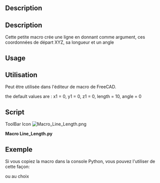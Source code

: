 <languages/>

{{Macro/fr
|Name=Macro Line_Length
|Icon=Macro_Line_Length.png
|Description=Crée une ligne (en ligne de commande) en donnant les coordonnées XYZ, la longueur, et un angle.La nouvelle ligne est créée dans les coordonnées réelles de l'objet et non dans celles du corps.<br/>
{{ColoredText|(Ligne de commande, collez cette macro complète dans la console Python)}}.
|Author=mario52
|Version=02.00
|Date=2014-08-08
|FCVersion=Toutes
|Download=[https://wiki.freecad.org/images/b/bd/Macro_Line_Length.png Icône de la barre d'outils]
}}

<div lang="en" dir="ltr" class="mw-content-ltr">
==Description==
</div>

<div class="mw-translate-fuzzy">
==Description==
Cette petite macro crée une ligne en donnant comme argument, ces coordonnées de départ XYZ, sa longueur et un angle
</div>

<div lang="en" dir="ltr" class="mw-content-ltr">
==Usage==
</div>

<div class="mw-translate-fuzzy">
==Utilisation==
Peut être utilisée dans l'éditeur de macro de FreeCAD.
</div>

the default values are : x1 = 0, y1 = 0, z1 = 0, length = 10, angle = 0

==Script==

<div lang="en" dir="ltr" class="mw-content-ltr">
ToolBar Icon [[Image:Macro_Line_Length.png]]
</div>

'''Macro Line_Length.py'''

{{MacroCode|code=
# -*- coding: utf-8 -*-
# créer une ligne avec une coordonnée une longueur et un angle sur le plan X Y
# create line with coordinate length and angle to plane X Y
import FreeCAD, FreeCADGui, Draft
from math import cos, sin, radians
#from FreeCAD import Base
 
def line_length(x1 = 0.0, y1 = 0.0, z1 = 0.0, length = 10.0, angle = 0.0):
    x2 = x1 + (length * cos(radians(angle)))
    y2 = y1 + (length * sin(radians(angle)))
    z2 = z1 #+ ()
    Draft.makeWire([FreeCAD.Vector(x1,y1,z1),FreeCAD.Vector(x2,y2,z2)])

#Example:
#x1 = 0.0          # Edit coordinate x1 origin
#y1 = 0.0          # Edit coordinate y1 origin
#z1 = 0.0          # Edit coordinate z1 origin
#length = 50.0       # Edit length
#angle  = 45.0       # Edit angle plane XY
 
#line_length(x1, y1, z1, length, angle)
}}

<span id="Example"></span>
==Exemple==

Si vous copiez la macro dans la console Python, vous pouvez l'utiliser de cette façon:

{{Code|code=
>>> line_length(x1 = 0, y1 = 0, z1 = 0, length = 10, angle = 45)
}}

<div class="mw-translate-fuzzy">
ou au choix
</div>

{{Code|code=
>>> line_length(x1 = 10, y1 = 10, z1 = 0, length = 50)

>>> line_length(length = 50, angle = 45)
}}